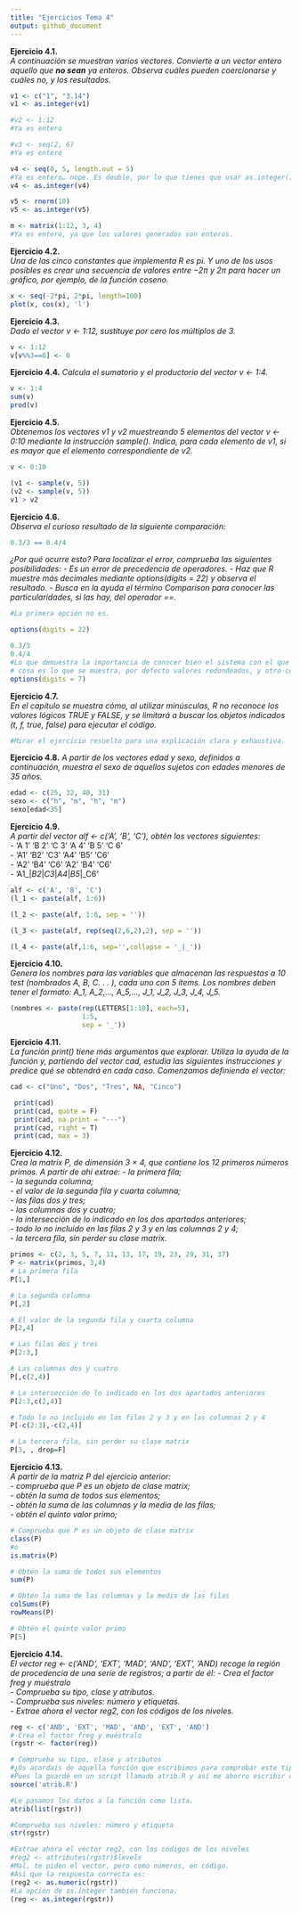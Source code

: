 ```yaml
---
title: "Ejercicios Tema 4"
output: github_document
---
```


__Ejercicio 4.1.__  
_A continuación se muestran varios vectores. Convierte a un vector entero aquello que __no sean___ _ya enteros. Observa cuáles pueden coercionarse y cuáles no, y los resultados._
```r

v1 <- c("1", "3.14")
v1 <- as.integer(v1)

#v2 <- 1:12
#Ya es entero

#v3 <- seq(2, 6)
#Ya es entero

v4 <- seq(0, 5, length.out = 5)
#Ya es entero… nope. Es double, por lo que tienes que usar as.integer()
v4 <- as.integer(v4)

v5 <- rnorm(10)
v5 <- as.integer(v5)

m <- matrix(1:12, 3, 4)
#Ya es entero, ya que los valores generados son enteros.
```

__Ejercicio 4.2.__  
_Una de las cinco constantes que implementa R es pi. Y uno de los usos posibles es crear una secuencia de valores entre −2π y 2π para hacer un gráfico, por ejemplo, de la función coseno._  
```r
x <- seq(-2*pi, 2*pi, length=100)
plot(x, cos(x), 'l')


```

__Ejercicio 4.3.__  
_Dado el vector v <- 1:12, sustituye por cero los múltiplos de 3._  
```r
v <- 1:12
v[v%%3==0] <- 0

```

__Ejercicio 4.4.__ 
_Calcula el sumatorio y el productorio del vector v <- 1:4._  
```r
v <- 1:4
sum(v)
prod(v)

```

__Ejercicio 4.5.__  
_Obtenemos los vectores v1 y v2 muestreando 5 elementos del vector v <- 0:10 mediante la instrucción sample(). Indica, para cada elemento de v1, si es mayor que el elemento correspondiente de v2._
```r
v <- 0:10

(v1 <- sample(v, 5))
(v2 <- sample(v, 5))
v1 > v2

```

__Ejercicio 4.6.__  
_Observa el curioso resultado de la siguiente comparación:_
```r
0.3/3 == 0.4/4
```

_¿Por qué ocurre esto? Para localizar el error, comprueba las siguientes posibilidades:_
- _Es un error de precedencia de operadores._
- _Haz que R muestre más decimales mediante options(digits = 22) y observa el resultado._
- _Busca en la ayuda el término Comparison para conocer las particularidades, si las hay, del operador ==._
```r
#La primera opción no es.

options(digits = 22)

0.3/3
0.4/4
#Lo que demuestra la importancia de conocer bien el sistema con el que estás trabajando. Una 
# cosa es lo que se muestra, por defecto valores redondeados, y otro con los que trabaja.
options(digits = 7)
```

__Ejercicio 4.7.__  
_En el capítulo se muestra cómo, al utilizar minúsculas, R no reconoce los valores lógicos TRUE y FALSE, y se limitará a buscar los objetos indicados (t, f, true, false) para ejecutar el código._
```r
#Mirar el ejercicio resuelto para una explicación clara y exhaustiva. 
```

__Ejercicio 4.8.__
_A partir de los vectores edad y sexo, definidos a continuación, muestra el sexo de aquellos sujetos con edades menores de 35 años._  
```r
edad <- c(25, 32, 40, 31)
sexo <- c("h", "m", "h", "m")
sexo[edad<35]

```

__Ejercicio 4.9.__  
_A partir del vector alf <- c('A', 'B', 'C'), obtén los vectores siguientes:_  
- 'A 1' 'B 2' 'C 3' 'A 4' 'B 5' 'C 6'  
- 'A1' 'B2' 'C3' 'A4' 'B5' 'C6'  
- 'A2' 'B4' 'C6' 'A2' 'B4' 'C6'  
- 'A1_|_B2_|_C3_|_A4_|_B5_|_C6'  
```r
alf <- c('A', 'B', 'C')
(l_1 <- paste(alf, 1:6))

(l_2 <- paste(alf, 1:6, sep = ''))

(l_3 <- paste(alf, rep(seq(2,6,2),2), sep = ''))

(l_4 <- paste(alf,1:6, sep='',collapse = '_|_'))
```

__Ejercicio 4.10.__  
_Genera los nombres para las variables que almacenan las respuestas a 10 test (nombrados A, B, C. . . ), cada uno con 5 ítems. Los nombres deben tener el formato: A_1, A_2,..., A_5,..., J_1, J_2, J_3, J_4, J_5._
```r

(nombres <- paste(rep(LETTERS[1:10], each=5),
                  1:5, 
                  sep = '_'))
```

__Ejercicio 4.11.__  
_La función print() tiene más argumentos que explorar. Utiliza la ayuda de la función y, partiendo del vector cad, estudia las siguientes instrucciones y predice qué se obtendrá en cada caso. Comenzamos definiendo el vector:_
```r
cad <- c("Uno", "Dos", "Tres", NA, "Cinco")

 print(cad)
 print(cad, quote = F)
 print(cad, na.print = "---")
 print(cad, right = T)
 print(cad, max = 3)
```

__Ejercicio 4.12.__  
_Crea la matrix P, de dimensión 3 × 4, que contiene los 12 primeros números primos. A partir de ahí extrae:_
- _la primera fila;_  
- _la segunda columna;_  
- _el valor de la segunda fila y cuarta columna;_  
- _las filas dos y tres;_  
- _las columnas dos y cuatro;_  
- _la intersección de lo indicado en los dos apartados anteriores;_  
- _todo lo no incluido en las filas 2 y 3 y en las columnas 2 y 4;_  
- _la tercera fila, sin perder su clase matrix._  
```r
primos <- c(2, 3, 5, 7, 11, 13, 17, 19, 23, 29, 31, 37)
P <- matrix(primos, 3,4)
# La primera fila
P[1,]

# La segunda columna
P[,2]

# El valor de la segunda fila y cuarta columna
P[2,4]

# Las filas dos y tres
P[2:3,]

# Las columnas dos y cuatro
P[,c(2,4)]

# La intersección de lo indicado en los dos apartados anteriores
P[2:3,c(2,4)]

# Todo lo no incluido en las filas 2 y 3 y en las columnas 2 y 4
P[-c(2:3),-c(2,4)]

# La tercera fila, sin perder su clase matrix
P[3, , drop=F]
```

__Ejercicio 4.13.__  
_A partir de la matriz P del ejercicio anterior:_  
- _comprueba que P es un objeto de clase matrix;_  
- _obtén la suma de todos sus elementos;_  
- _obtén la suma de las columnas y la media de las filas;_  
- _obtén el quinto valor primo;_  
```r
# Comprueba que P es un objeto de clase matrix
class(P) 
#o
is.matrix(P)

# Obtén la suma de todos sus elementos
sum(P)

# Obtén la suma de las columnas y la media de las filas
colSums(P)
rowMeans(P)

# Obtén el quinto valor primo
P[5]
```

__Ejercicio 4.14.__  
_El vector reg <- c('AND', 'EXT', 'MAD', 'AND', 'EXT', 'AND) recoge la región de procedencia de una serie de registros; a partir de él:_
- _Crea el factor freg y muéstralo_  
- _Comprueba su tipo, clase y atributos._  
- _Comprueba sus niveles: número y etiquetas._  
- _Extrae ahora el vector reg2, con los códigos de los niveles._  
```r
reg <- c('AND', 'EXT', 'MAD', 'AND', 'EXT', 'AND')
# Crea el factor freg y muéstralo
(rgstr <- factor(reg))

# Comprueba su tipo, clase y atributos
#¿Os acordaís de aquella función que escribimos para comprobar este tipo de datos?
#Pues la guardé en un script llamado atrib.R y así me ahorro escribir código.
source('atrib.R')

#Le pasamos los datos a la función como lista.
atrib(list(rgstr))

#Comprueba sus niveles: número y etiqueta
str(rgstr)

#Extrae ahora el vector reg2, con los códigos de los niveles
#reg2 <- attributes(rgstr)$levels
#Mal, te piden el vector, pero como números, en código.
#Así que la respuesta correcta es:
(reg2 <- as.numeric(rgstr))
#La opción de as.integer también funciona.
(reg <- as.integer(rgstr))
```

